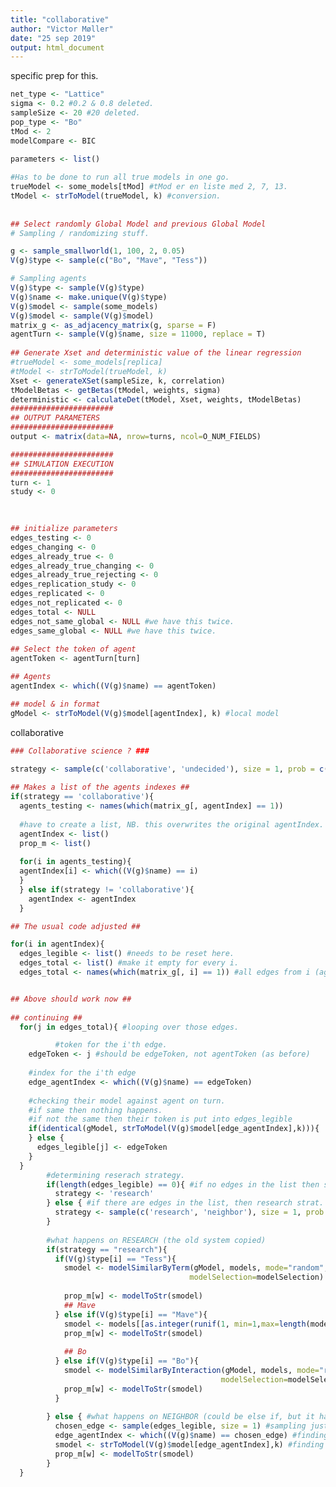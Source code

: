 ```yaml
---
title: "collaborative"
author: "Victor Møller"
date: "25 sep 2019"
output: html_document
---
```


specific prep for this. 

```r
net_type <- "Lattice"
sigma <- 0.2 #0.2 & 0.8 deleted. 
sampleSize <- 20 #20 deleted. 
pop_type <- "Bo"
tMod <- 2
modelCompare <- BIC
```

```r

parameters <- list()
  
#Has to be done to run all true models in one go. 
trueModel <- some_models[tMod] #tMod er en liste med 2, 7, 13. 
tModel <- strToModel(trueModel, k) #conversion. 
  
    
## Select randomly Global Model and previous Global Model
# Sampling / randomizing stuff. 

g <- sample_smallworld(1, 100, 2, 0.05)
V(g)$type <- sample(c("Bo", "Mave", "Tess"))

# Sampling agents 
V(g)$type <- sample(V(g)$type)
V(g)$name <- make.unique(V(g)$type) 
V(g)$model <- sample(some_models)
V(g)$model <- sample(V(g)$model)
matrix_g <- as_adjacency_matrix(g, sparse = F) 
agentTurn <- sample(V(g)$name, size = 11000, replace = T) 
    
## Generate Xset and deterministic value of the linear regression
#trueModel <- some_models[replica]
#tModel <- strToModel(trueModel, k)
Xset <- generateXSet(sampleSize, k, correlation)
tModelBetas <- getBetas(tModel, weights, sigma)
deterministic <- calculateDet(tModel, Xset, weights, tModelBetas)
#######################
## OUTPUT PARAMETERS
#######################
output <- matrix(data=NA, nrow=turns, ncol=O_NUM_FIELDS)

#######################
## SIMULATION EXECUTION
#######################
turn <- 1 
study <- 0
    

      
## initialize parameters 
edges_testing <- 0 
edges_changing <- 0 
edges_already_true <- 0 
edges_already_true_changing <- 0 
edges_already_true_rejecting <- 0 
edges_replication_study <- 0 
edges_replicated <- 0 
edges_not_replicated <- 0
edges_total <- NULL 
edges_not_same_global <- NULL #we have this twice.  
edges_same_global <- NULL #we have this twice. 
      
## Select the token of agent
agentToken <- agentTurn[turn] 

## Agents 
agentIndex <- which((V(g)$name) == agentToken)

## model & in format
gModel <- strToModel(V(g)$model[agentIndex], k) #local model


```

collaborative

```r

### Collaborative science ? ###

strategy <- sample(c('collaborative', 'undecided'), size = 1, prob = c(.02, .88))
      
## Makes a list of the agents indexes ##
if(strategy == 'collaborative'){
  agents_testing <- names(which(matrix_g[, agentIndex] == 1))
  
  #have to create a list, NB. this overwrites the original agentIndex. 
  agentIndex <- list() 
  prop_m <- list()
  
  for(i in agents_testing){
  agentIndex[i] <- which((V(g)$name) == i)
  }
  } else if(strategy != 'collaborative'){
    agentIndex <- agentIndex 
  }

## The usual code adjusted ##

for(i in agentIndex){ 
  edges_legible <- list() #needs to be reset here. 
  edges_total <- list() #make it empty for every i. 
  edges_total <- names(which(matrix_g[, i] == 1)) #all edges from i (agent) on turn.


## Above should work now ##
  
## continuing ##
  for(j in edges_total){ #looping over those edges. 

          #token for the i'th edge.  
    edgeToken <- j #should be edgeToken, not agentToken (as before)
    
    #index for the i'th edge
    edge_agentIndex <- which((V(g)$name) == edgeToken)
    
    #checking their model against agent on turn. 
    #if same then nothing happens. 
    #if not the same then their token is put into edges_legible
    if(identical(gModel, strToModel(V(g)$model[edge_agentIndex],k))){
    } else {  
      edges_legible[j] <- edgeToken
    }
  }
        #determining reserach strategy. 
        if(length(edges_legible) == 0){ #if no edges in the list then strat. must be research. 
          strategy <- 'research'
        } else { #if there are edges in the list, then research strat. is probabilistic. 
          strategy <- sample(c('research', 'neighbor'), size = 1, prob = c(.50, .50))
        }
        
        #what happens on RESEARCH (the old system copied)
        if(strategy == "research"){ 
          if(V(g)$type[i] == "Tess"){ 
            smodel <- modelSimilarByTerm(gModel, models, mode="random",
                                        modelSelection=modelSelection)
            
            prop_m[w] <- modelToStr(smodel)
            ## Mave
          } else if(V(g)$type[i] == "Mave"){
            smodel <- models[[as.integer(runif(1, min=1,max=length(models)+1))]]
            prop_m[w] <- modelToStr(smodel)
            
            ## Bo 
          } else if(V(g)$type[i] == "Bo"){
            smodel <- modelSimilarByInteraction(gModel, models, mode="random",
                                               modelSelection=modelSelection)
            prop_m[w] <- modelToStr(smodel)
          }
          
        } else { #what happens on NEIGHBOR (could be else if, but it has to be if not research)
          chosen_edge <- sample(edges_legible, size = 1) #sampling just 1 from the list. 
          edge_agentIndex <- which((V(g)$name) == chosen_edge) #finding index.
          smodel <- strToModel(V(g)$model[edge_agentIndex],k) #finding model.
          prop_m[w] <- modelToStr(smodel)
        }
  }

        

```

